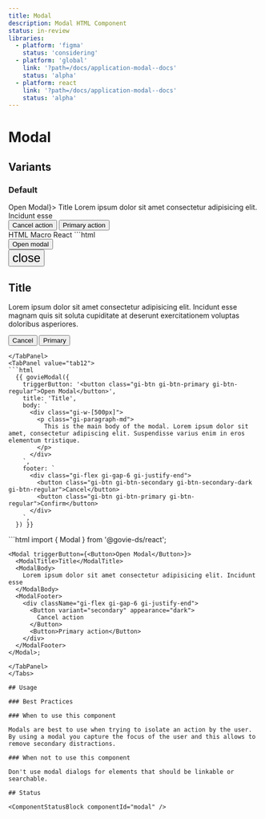 ```yaml
---
title: Modal
description: Modal HTML Component
status: in-review
libraries:
  - platform: 'figma'
    status: 'considering'
  - platform: 'global'
    link: '?path=/docs/application-modal--docs'
    status: 'alpha'
  - platform: react
    link: '?path=/docs/application-modal--docs'
    status: 'alpha'
---
```


# Modal

## Variants

### Default

<ComponentContainer>
  <Modal triggerButton={<Button>Open Modal</Button>}>
    <ModalTitle>Title</ModalTitle>
    <ModalBody>
      Lorem ipsum dolor sit amet consectetur adipisicing elit. Incidunt esse
    </ModalBody>
    <ModalFooter>
      <div className="gi-flex gi-gap-6 gi-justify-end">
        <Button variant="secondary" appearance="dark">
          Cancel action
        </Button>
        <Button>Primary action</Button>
      </div>
    </ModalFooter>
  </Modal>
</ComponentContainer>

<Tabs id="tab1">
  <TabList>
    <TabItem value="tab11" checked>HTML</TabItem>
    <TabItem value="tab12">Macro</TabItem>
    <TabItem value="tab13">React</TabItem>
  </TabList>
  <TabPanel value="tab11">
  ```html
<div>
   <button  class="gi-btn gi-btn-primary gi-btn-regular">Open modal</button>
   <div class="gi-modal gi-modal-close" data-element="modal">
      <div class="gi-modal-container-center">
         <button  class="gi-btn gi-btn-flat-dark gi-btn-large gi-modal-icon">
            <span role="presentation" class="material-symbols-outlined   gi-block" style="font-size: 24px;">close</span>
          </button>
         <div class="gi-flex gi-flex-col gi-h-full">
            <h2 class="gi-heading-lg">Title</h2>
            <div class="gi-modal-body">
               <p class="gi-paragraph-md gi-text-start gi-whitespace-normal ">Lorem ipsum dolor sit amet consectetur adipisicing elit. Incidunt esse magnam quis sit soluta cupiditate at deserunt exercitationem voluptas doloribus asperiores.</p>
            </div>
            <div class="modal-footer">
               <div class="gi-flex gi-gap-6 gi-justify-end">
                <button class="gi-btn gi-btn-secondary-dark gi-btn-regular">Cancel</button>
                <button class="gi-btn gi-btn-primary gi-btn-regular">Primary</button></div>
            </div>
         </div>
      </div>
   </div>
</div>

````
</TabPanel>
<TabPanel value="tab12">
```html
  {{ govieModal({
    triggerButton: '<button class="gi-btn gi-btn-primary gi-btn-regular">Open Modal</button>',
    title: 'Title',
    body: `
      <div class="gi-w-[500px]">
        <p class="gi-paragraph-md">
          This is the main body of the modal. Lorem ipsum dolor sit amet, consectetur adipiscing elit. Suspendisse varius enim in eros elementum tristique.
        </p>
      </div>
    `,
    footer: `
      <div class="gi-flex gi-gap-6 gi-justify-end">
        <button class="gi-btn gi-btn-secondary gi-btn-secondary-dark gi-btn-regular">Cancel</button>
        <button class="gi-btn gi-btn-primary gi-btn-regular">Confirm</button>
      </div>
    `,
  }) }}
````

  </TabPanel>
  <TabPanel value="tab13">
  ```html
    import { Modal } from '@govie-ds/react';

    <Modal triggerButton={<Button>Open Modal</Button>}>
      <ModalTitle>Title</ModalTitle>
      <ModalBody>
        Lorem ipsum dolor sit amet consectetur adipisicing elit. Incidunt esse
      </ModalBody>
      <ModalFooter>
        <div className="gi-flex gi-gap-6 gi-justify-end">
          <Button variant="secondary" appearance="dark">
            Cancel action
          </Button>
          <Button>Primary action</Button>
        </div>
      </ModalFooter>
    </Modal>;

```
</TabPanel>
</Tabs>

## Usage

### Best Practices

### When to use this component

Modals are best to use when trying to isolate an action by the user. By using a modal you capture the focus of the user and this allows to remove secondary distractions.

### When not to use this component

Don't use modal dialogs for elements that should be linkable or searchable.

## Status

<ComponentStatusBlock componentId="modal" />
